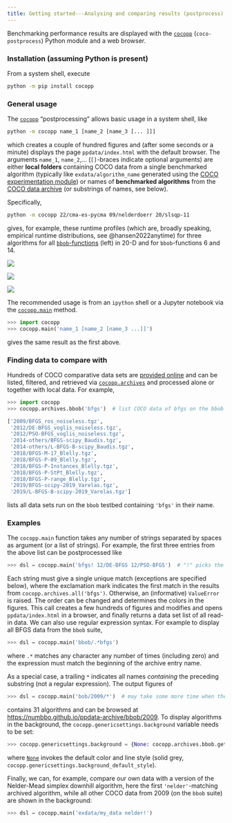 ```yaml
---
title: Getting started---Analysing and comparing results (postprocess)
---
```


Benchmarking performance results are displayed with the [`cocopp`](https://pypi.org/project/cocopp) (`coco-postprocess`) Python module and a web browser.

### Installation (assuming Python is present)
From a system shell, execute

```sh
python -m pip install cocopp
```

### General usage
The [`cocopp`](https://pypi.org/project/cocopp) "postprocessing" allows basic usage in a system shell, like

```sh
python -m cocopp name_1 [name_2 [name_3 [... ]]]
```

which creates a couple of hundred figures and (after some seconds or a minute) displays the page `ppdata/index.html` with the default browser.
The arguments `name_1`, `name_2`,... (`[]`-braces indicate optional arguments) are either **local folders** containing COCO data from
a single benchmarked algorithm (typically like `exdata/algorithm_name` generated using the [COCO experimentation module](https://numbbo.it/getting-started/experiment-python.html))
or names of **benchmarked algorithms** from the [COCO data archive](https://numbbo.github.io/data-archive) (or substrings of names, see below).

Specifically,
```sh
python -m cocopp 22/cma-es-pycma 09/nelderdoerr 20/slsqp-11
```
gives, for example, these runtime profiles (which are, broadly speaking, empirical runtime distributions, see @hansen2022anytime) for three algorithms for all [`bbob`-functions](testbeds/bbob) (left) in 20-D and for `bbob`-functions 6 and 14.

::::{.grid}

:::{.g-col-md-4 .g-col-sm-12}

![](images/CMA-E_NELDE_SLSQP_pprldmany_20D_noiselessall.svg){.lightbox}

:::

:::{.g-col-md-4 .g-col-sm-12}

![](images/CMA-E_NELDE_SLSQP_pprldmany_f006_20D.svg){.lightbox}

:::

:::{.g-col-md-4 .g-col-sm-12}

![](images/CMA-E_NELDE_SLSQP_pprldmany_f014_20D.svg){.lightbox}

:::

::::

The recommended usage is from an `ipython` shell or a Jupyter notebook via the
[`cocopp.main`](https://numbbo.github.io/coco-doc/apidocs/cocopp/cocopp.rungeneric.html#main) method.

```python
>>> import cocopp
>>> cocopp.main('name_1 [name_2 [name_3 ...]]')
```
gives the same result as the first above.

### Finding data to compare with
Hundreds of COCO comparative data sets are [provided online](../data-archive) and can be listed, filtered, and retrieved via
[`cocopp.archives`](https://numbbo.github.io/coco-doc/apidocs/cocopp/cocopp.archiving.OfficialArchives.html) and processed alone or together with local data.
For example,

```python
>>> import cocopp
>>> cocopp.archives.bbob('bfgs')  # list COCO data of bfgs on the bbob suite

['2009/BFGS_ros_noiseless.tgz',
 '2012/DE-BFGS_voglis_noiseless.tgz',
 '2012/PSO-BFGS_voglis_noiseless.tgz',
 '2014-others/BFGS-scipy_Baudis.tgz',
 '2014-others/L-BFGS-B-scipy_Baudis.tgz',
 '2018/BFGS-M-17_Blelly.tgz',
 '2018/BFGS-P-09_Blelly.tgz',
 '2018/BFGS-P-Instances_Blelly.tgz',
 '2018/BFGS-P-StPt_Blelly.tgz',
 '2018/BFGS-P-range_Blelly.tgz',
 '2019/BFGS-scipy-2019_Varelas.tgz',
 '2019/L-BFGS-B-scipy-2019_Varelas.tgz']
 ```

lists all data sets run on the `bbob` testbed containing `'bfgs'` in their name.

### Examples

The `cocopp.main` function takes any number of strings separated by spaces as argument (or a list of strings).
For example, the first three entries from the above list can be postprocessed like

```python
>>> dsl = cocopp.main('bfgs! 12/DE-BFGS 12/PSO-BFGS')  # "!" picks the first match only
```

Each string must give a single unique match (exceptions are specified below),
where the exclamation mark indicates the first match in the results from `cocopp.archives.all('bfgs')`.
Otherwise, an (informative) `ValueError` is raised.
The order can be changed and determines the colors in the figures.
This call creates a few hundreds of figures and modifies and opens `ppdata/index.html` in a browser, and finally returns a data set list of all read-in data.
We can also use regular expression syntax.
For example to display all BFGS data from the `bbob` suite,

```python
>>> dsl = cocopp.main('bbob/.*bfgs')
```

where `.*` matches any character any number of times (including zero) and the expression must match the beginning of the archive entry name.

As a special case, a trailing `*` indicates all names _containing_ the preceding substring (not a regular expression).
The output figures of

```python
>>> dsl = cocopp.main('bob/2009/*')  # may take some more time when these data are downloaded
```

contains 31 algorithms and can be browsed at [https://numbbo.github.io/ppdata-archive/bbob/2009](https://numbbo.github.io/ppdata-archive/bbob/2009).
To display algorithms in the background, the `cocopp.genericsettings.background` variable needs to be set:

```python
>>> cocopp.genericsettings.background = {None: cocopp.archives.bbob.get_extended('2009/*')}  # may take some time when these data are downloaded
```
where [`None`](http://docs.python.org/library/constants.html#None) invokes the default color and line style (solid grey, `cocopp.genericsettings.background_default_style`).

Finally, we can, for example, compare our own data with a version of the Nelder-Mead simplex downhill algorithm, here the first `'nelder'`-matching archived algorithm, while all other COCO data from 2009 (on the `bbob` suite) are shown in the background:

```python
>>> dsl = cocopp.main('exdata/my_data nelder!')
```
